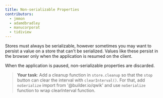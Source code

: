 ```yaml
---
title: Non-serializable Properties
contributors:
  - jmmon
  - adamdbradley
  - manucorporat
  - tidiview
---
```


Stores must always be serializable, however sometimes you may want to persist a value on a store that can't be serialized. Values like these persist in the browser only when the application is resumed on the client. 

When the application is paused, non-serializable properties are discarded.

> **Your task**: Add a cleanup function in `store.cleanup` so that the `stop` button can clear the interval with `clearInterval()`.
> For that, add `noSerialize` import from '@builder.io/qwik' and use `noSerialize` function to wrap clearInterval function.
